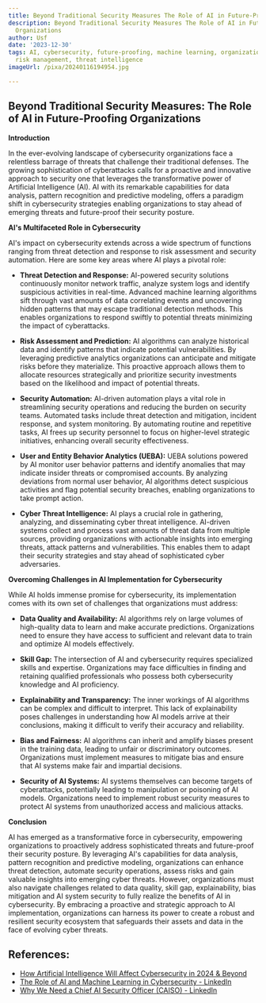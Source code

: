 ```yaml
---
title: Beyond Traditional Security Measures The Role of AI in Future-Proofing Organizations
description: Beyond Traditional Security Measures The Role of AI in Future-Proofing
  Organizations
author: Usf
date: '2023-12-30'
tags: AI, cybersecurity, future-proofing, machine learning, organizational resilience,
  risk management, threat intelligence
imageUrl: /pixa/20240116194954.jpg

---
```

## Beyond Traditional Security Measures: The Role of AI  in Future-Proofing Organizations

**Introduction**

In the ever-evolving landscape  of cybersecurity organizations face a relentless  barrage of threats that challenge their traditional defenses. The growing sophistication of cyberattacks calls for  a proactive and innovative approach to security one  that leverages the transformative power of Artificial Intelligence (AI). AI with  its remarkable capabilities for  data analysis, pattern recognition and predictive modeling, offers a paradigm shift in cybersecurity strategies enabling organizations to stay ahead of emerging threats and future-proof their  security posture.

**AI's Multifaceted Role in Cybersecurity**

AI's  impact on cybersecurity extends across a wide  spectrum of functions ranging from threat detection and response to  risk assessment and security automation. Here are some key areas where AI plays a pivotal role:

* **Threat Detection and Response:** AI-powered security solutions continuously monitor network traffic,  analyze system logs and identify suspicious activities in real-time. Advanced machine learning algorithms sift through vast amounts of data  correlating events  and uncovering hidden patterns  that may escape traditional detection  methods. This enables organizations to respond swiftly to potential threats  minimizing the impact of cyberattacks.

* **Risk Assessment and Prediction:** AI algorithms can analyze historical data and identify patterns that indicate potential vulnerabilities. By leveraging  predictive analytics organizations can anticipate and  mitigate risks before they  materialize. This proactive approach allows them to  allocate resources strategically and prioritize security investments based on the likelihood  and impact of potential threats.

* **Security Automation:** AI-driven automation plays a vital role in streamlining security operations and reducing the burden on security teams. Automated tasks include threat detection and mitigation, incident  response, and system monitoring. By automating routine and repetitive tasks, AI frees up security personnel to focus on higher-level strategic initiatives, enhancing overall security effectiveness.

* **User and Entity Behavior Analytics (UEBA):** UEBA solutions powered by AI monitor user behavior patterns  and identify anomalies that may indicate insider threats or compromised  accounts. By analyzing  deviations  from normal user behavior, AI algorithms detect suspicious activities and flag potential security breaches, enabling organizations to take prompt action.

* **Cyber Threat  Intelligence:** AI plays  a crucial role in gathering, analyzing, and disseminating cyber threat  intelligence. AI-driven systems collect  and process vast amounts of threat  data from multiple sources, providing organizations with actionable insights into emerging threats, attack patterns and vulnerabilities. This enables them to adapt their security strategies and stay ahead of sophisticated cyber adversaries.

**Overcoming Challenges in AI Implementation for Cybersecurity**

While AI  holds immense promise for cybersecurity, its implementation comes with its own set of challenges that organizations must  address:

* **Data  Quality and Availability:** AI algorithms rely on large volumes  of high-quality data  to learn and make accurate predictions. Organizations need to ensure they have access to sufficient and relevant data to train  and  optimize AI models effectively.

* **Skill Gap:** The intersection of AI and cybersecurity requires specialized skills and expertise. Organizations may face difficulties in finding and retaining qualified professionals who possess both cybersecurity  knowledge and AI proficiency.

* **Explainability and Transparency:** The inner workings of AI algorithms  can be complex and difficult  to interpret. This lack of explainability poses  challenges  in understanding how AI models arrive  at their conclusions, making it  difficult to verify their accuracy and  reliability.

*  **Bias and  Fairness:**  AI algorithms  can inherit and amplify biases present in the training data, leading to unfair or  discriminatory outcomes. Organizations must implement measures  to  mitigate bias and ensure that AI systems make fair  and impartial decisions.

* **Security of AI Systems:** AI systems themselves can become targets of  cyberattacks, potentially leading to manipulation or  poisoning of  AI models. Organizations need to implement robust security measures to protect AI systems from  unauthorized access and malicious attacks.

**Conclusion**

AI has emerged as a  transformative force in cybersecurity, empowering organizations to  proactively address  sophisticated threats and future-proof their security posture. By leveraging AI's capabilities for data analysis, pattern recognition and predictive modeling, organizations can  enhance threat detection, automate security operations, assess  risks and gain valuable insights into  emerging cyber  threats. However, organizations must also navigate challenges  related to data quality, skill gap, explainability, bias mitigation and AI system security to fully realize the benefits of AI in  cybersecurity. By embracing a  proactive and  strategic approach to AI implementation, organizations can harness its power to create a robust and resilient  security ecosystem that safeguards their assets and data in the face of evolving cyber threats.

## References:
- [How Artificial Intelligence Will Affect Cybersecurity in 2024 & Beyond](https://secureframe.com/blog/how-will-ai-affect-cybersecurity)
- [The Role of AI and Machine Learning in Cybersecurity - LinkedIn](https://www.linkedin.com/pulse/role-ai-machine-learning-cybersecurity-david-bell)
- [Why We Need a Chief AI Security Officer (CAISO) - LinkedIn](https://www.linkedin.com/pulse/why-we-seriously-need-chief-ai-security-officer-caiso-marin-ivezic)

